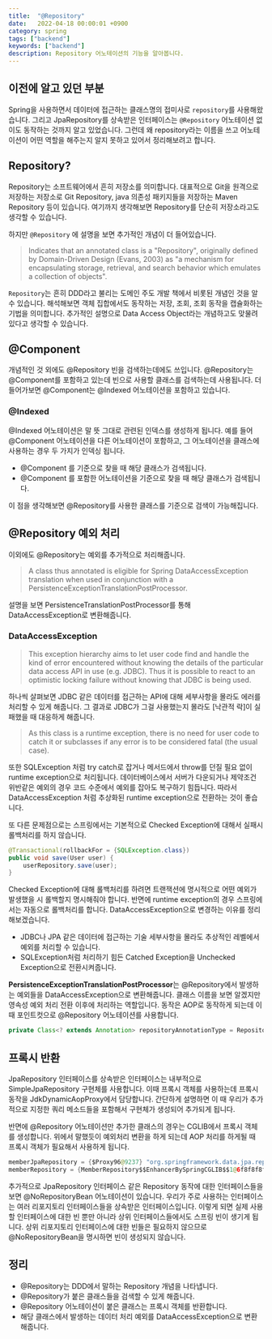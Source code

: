 ```yaml
---
title:  "@Repository"
date:   2022-04-18 00:00:01 +0900
category: spring
tags: ["backend"]
keywords: ["backend"]
description: Repository 어노테이션의 기능을 알아봅니다.
---
```


## 이전에 알고 있던 부분
Spring을 사용하면서 데이터에 접근하는 클래스명의 접미사로 `repository`를 사용해왔습니다.
그리고 JpaRepository를 상속받은 인터페이스는 `@Repository` 어노테이션 없이도 동작하는 것까지 알고 있었습니다.
그런데 왜 repository라는 이름을 쓰고 어노테이션이 어떤 역할을 해주는지 알지 못하고 있어서 정리해보려고 합니다.

## Repository?
Repository는 소프트웨어에서 흔히 저장소를 의미합니다.
대표적으로 Git을 원격으로 저장하는 저장소로 Git Repository, java 의존성 패키지들을 저장하는 Maven Repository 등이 있습니다.
여기까지 생각해보면 Repository를 단순히 저장소라고도 생각할 수 있습니다.

하지만 `@Repository` 에 설명을 보면 추가적인 개념이 더 들어있습니다.

> Indicates that an annotated class is a "Repository", originally defined by Domain-Driven Design (Evans, 2003) as
"a mechanism for encapsulating storage, retrieval, and search behavior which emulates a collection of objects".

`Repository`는 흔히 DDD라고 불리는 도메인 주도 개발 책에서 비롯된 개념인 것을 알 수 있습니다.
해석해보면 객체 집합에서도 동작하는 저장, 조회, 조회 동작을 캡슐화하는 기법을 의미합니다.
추가적인 설명으로 Data Access Object라는 개념하고도 맞물려있다고 생각할 수 있습니다.

## @Component
개념적인 것 외에도 @Repository 빈을 검색하는데에도 쓰입니다.
@Repository는 @Component를 포함하고 있는데 빈으로 사용할 클래스를 검색하는데 사용됩니다.
더 들어가보면 @Component는 @Indexed 어노테이션을 포함하고 있습니다.

### @Indexed
@Indexed 어노테이션은 말 뜻 그대로 관련된 인덱스를 생성하게 됩니다.
예를 들어 @Component 어노테이션을 다른 어노테이션이 포함하고, 그 어노테이션을 클래스에 사용하는 경우 두 가지가 인덱싱 됩니다.
- @Component 를 기준으로 찾을 때 해당 클래스가 검색됩니다.
- @Component 를 포함한 어노테이션을 기준으로 찾을 때 해당 클래스가 검색됩니다.

이 점을 생각해보면 @Repository를 사용한 클래스를 기준으로 검색이 가능해집니다.


## @Repository 예외 처리

이외에도 @Repository는 예외를 추가적으로 처리해줍니다.

> A class thus annotated is eligible for Spring DataAccessException translation
when used in conjunction with a PersistenceExceptionTranslationPostProcessor.

설명을 보면 PersistenceTranslationPostProcessor를 통해 DataAccessException로 변환해줍니다.

### DataAccessException
> This exception hierarchy aims to let user code find and handle the kind of error
encountered without knowing the details of the particular data access API in use (e.g. JDBC).
Thus it is possible to react to an optimistic locking failure without knowing that JDBC is being used.

하나씩 살펴보면 JDBC 같은 데이터를 접근하는 API에 대해 세부사항을 몰라도 에러를 처리할 수 있게 해줍니다.
그 결과로 JDBC가 그걸 사용했는지 몰라도 [낙관적 락]이 실패했을 때 대응하게 해줍니다.

> As this class is a runtime exception, there is no need for user code to catch it or subclasses
if any error is to be considered fatal (the usual case).

또한 SQLException 처럼 try catch로 잡거나 메서드에서 throw를 던질 필요 없이 runtime exception으로 처리됩니다.
데이터베이스에서 서버가 다운되거나 제약조건 위반같은 예외의 경우 코드 수준에서 예외를 잡아도 복구하기 힘듭니다.
따라서 DataAccessException 처럼 추상화된 runtime exception으로 전환하는 것이 좋습니다.

또 다른 문제점으로는 스프링에서는 기본적으로 Checked Exception에 대해서 실패시 롤백처리를 하지 않습니다.
```java
@Transactional(rollbackFor = {SQLException.class})
public void save(User user) {
    userRepository.save(user);
}
```
Checked Exception에 대해 롤백처리를 하려면 트랜잭션에 명시적으로 어떤 예외가 발생했을 시 롤백할지 명시해줘야 합니다.
반면에 runtime exception의 경우 스프링에서는 자동으로 롤백처리를 합니다.
DataAccessException으로 변경하는 이유를 정리해보겠습니다.

- JDBC나 JPA 같은 데이터에 접근하는 기술 세부사항을 몰라도 추상적인 레벨에서 예외를 처리할 수 있습니다.
- SQLException처럼 처리하기 힘든 Catched Exception을 Unchecked Exception으로 전환시켜줍니다.

**PersistenceExceptionTranslationPostProcessor**는
@Repository에서 발생하는 예외들을 DataAccessException으로 변환해줍니다.
클래스 이름을 보면 알겠지만 영속성 예외 처리 전환 이후에 처리하는 역할입니다.
동작은 AOP로 동작하게 되는데 이때 포인트컷으로 @Repository 어노테이션를 사용합니다.

```java
private Class<? extends Annotation> repositoryAnnotationType = Repository.class;
```

## 프록시 반환
JpaRepository 인터페이스를 상속받은 인터페이스는 내부적으로 SimpleJpaRepository 구현체를 사용합니다.
이때 프록시 객체를 사용하는데 프록시 동작을 JdkDynamicAopProxy에서 담당합니다.
간단하게 설명하면 이 때 우리가 추가적으로 지정한 쿼리 메소드들을 포함해서 구현체가 생성되어 추가되게 됩니다.

반면에 @Repository 어노테이션만 추가한 클래스의 경우는 CGLIB에서 프록시 객체를 생성합니다.
위에서 말했듯이 예외처리 변환을 하게 되는데 AOP 처리를 하게될 때 프록시 객체가 필요해서 사용하게 됩니다.

```java
memberJpaRepository = {$Proxy96@9237} "org.springframework.data.jpa.repository.support.SimpleJpaRepository@6337afe2"
memberRepository = {MemberRepository$$EnhancerBySpringCGLIB$$1@6f8f8f8f}
```

추가적으로 JpaRepository 인터페이스 같은 Repository 동작에 대한 인터페이스들을 보면 @NoRepositoryBean 어노테이션이 있습니다.
우리가 주로 사용하는 인터페이스는 여러 리포지토리 인터페이스들을 상속받은 인터페이스입니다.
이렇게 되면 실제 사용할 인터페이스에 대한 빈 뿐만 아니라 상위 인터페이스들에서도 스프링 빈이 생기게 됩니다.
상위 리포지토리 인터페이스에 대한 빈들은 필요하지 않으므로 @NoRepositoryBean을 명시하면 빈이 생성되지 않습니다.

## 정리
- @Repository는 DDD에서 말하는 Repository 개념을 나타냅니다.
- @Repository가 붙은 클래스들을 검색할 수 있게 해줍니다.
- @Repository 어노테이션이 붙은 클래스는 프록시 객체를 반환합니다.
- 해당 클래스에서 발생하는 데이터 처리 예외를 DataAccessException으로 변환해줍니다.